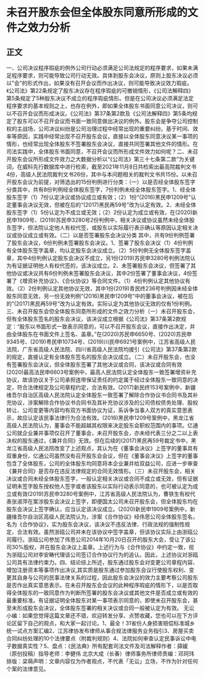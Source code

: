 # 未召开股东会但全体股东同意所形成的文件之效力分析
## 正文
一、公司决议程序瑕疵的例外公司行动必须满足公司法规定的程序要求，如果未满足程序要求，则可能导致公司行动无效。具体到股东会决议，原则上股东决议必须以"会"的形式作出，如果没有召开会议而作出决议，则可能导致决议效力瑕疵。《公司法》第22条规定了股东决议存在程序瑕疵的可撤销情形，《公司法解释四》第5条规定了5种股东决议不成立的程序瑕疵情形。但是在公司决议必须满足法定程序要求的基本规则之上，也存在例外，即如果全体股东书面同意公司决议，则可以不召开会议而形成决议。《公司法》第37条第2款及《公司法解释四》第5条均规定了股东可以不召开会议而书面一致同意做出决议的例外。股东会是争夺公司控制权的主战场，公司决议纠纷是公司治理过程中经常出现的重要纠纷。基于时间、效率等原因，实践中经常出现不召开股东会议，直接以全体股东同意决议某一事项的情形，也经常出现全体股东不签署股东会决议，直接共同签署其他文件的情形。在司法实践中，全体股东书面同意，不召开会议而所形成文件效力如何呢？二、未召开股东会议所形成文件效力之大数据分析以“《公司法》第三十七条第二款”为关键词，在威科先行数据库中进行检索，截至2021年11月8日共检索出最高院裁判文书4份，高级人民法院裁判文书26份，其中与本问题相关的裁判文书共15份。以未召开股东会议为前提，对筛选出的15份判例进行分类：（一）以是否经全体股东签字分类其中，共有8份判例经全体股东签字，7份判例未经全体股东签字。1、经全体股东签字（1）7份认定决议或协议成立或有效；（2）1份“(2016)黑民申1209号”认定董事会决议无效，但被在后的“(2017)黑民再59号”改为认定有效。2、未经全体股东签字（1）5份认定为不成立或无效；（2）2份认定为成立或有效，在(2020)新民申1909号、(2019)苏民申3280号2份判例中，相关决议或协议虽然未经全体股东签字，但法院认定他人有权代签，或股东以实际履行表示确认等原因认定相关决议或协议成立或有效。（二）以是否签署股东会决议分类    其中，共有9份判例签署了股东会决议，6份判例未签署股东会决议。1、签署了股东会决议（1）4份判例有全体股东签字盖章，均认定股东会决议成立。（2）5份判例无全体股东签字盖章，其中4份判例认定股东会决议不成立，另1份(2019)苏民申3280号判例法院认为有证据证明他人有权代签的，该决议成立。2、未签署股东会决议，但签署了其他协议或决议共有6份判例未签署股东会决议，其中2份签署了董事会决议，4份签署了《增资补充协议》、《合伙协议》等合同文件。（1）4份判例认定其他协议有效。（2）2份判例认定其他协议无效，其中1份(2019)青民终236号判例因未经全体股东同意无效，另一份无效判例“(2016)黑民申1209号”中的董事会决议，被在后的“(2017)黑民再59号”改为认定有效。实际认定为其他协议无效的仅有1份判例。三、未召开股东会但全体股东同意所形成的文件之效力分析（一）未召开股东会，但有全体股东签名的股东会决议，该决议成立根据《公司法》第37条第2款规定：“股东以书面形式一致表示同意的，可以不召开股东会议，直接作出决定，并由全体股东在书面文件上签名、盖章。”在(2020)苏民申6650号、(2020)苏民申9345号、(2019)粤民申10734号、(2019)川民申6921号案例中，江苏省高级人民法院、广东省高级人民法院、四川省高级人民法院均援引《公司法》第37条第2款的规定，直接认定有全体股东签名的股东会决议成立。（二）未召开股东会，也没有签署股东会决议，但全体股东签署了其他决议或合同，该决议或合同有效(2020)最高法民申6603号案例中，最高人民法院认定全体股东一致签署增资补充协议，故该协议关于公司承担连带保证责任的约定属于经过全体股东一致同意的决定，符合法律规定及公司章程约定，合法有效。(2017)新民终153号案例中，新疆维吾尔自治区高级人民法院认定全体股东一致签署了解除合作协议书合同书及其补充协议，涉案解除合作协议书合同书及其补充协议涉及的公司债权债务处理、股权转让、公司变更等内容均有双方书面协议为证，系诉争当事人双方的真实意思表示，故应认定该民事法律行为合法有效。(2016)黑民申1209号案例中，黑龙江省高级人民法院认为，董事会不能超越其权限来决定股东会职权范围内的事项。亿通公司就企业兼并事项仅召开了董事会，未召开股东会，亦未经代表三分之二以上表决权的股东通过，《兼并合同》无效。但在后续的(2017)黑民再59号裁定书中，黑龙江省高级人民法院改变了上述观点，其认为在《董事会决议》上签字的董事具有双重身份，亿通公司虽然没有召开股东会会议，但在《董事会决议》上签字的董事包含了全体股东，公司的全体股东均同意将本企业兼并给双益公司，应进一步审查《兼并合同》是否存在违反法律规定的合同无效情形。（三）未召开股东会，相关决议或合同未经全体股东签字，一般认定相关决议或合同不成立或无效，但有证据证明未签字股东授权他人签字或者该股东以实际行动表示同意的，也可被认定为成立或有效(2019)苏民申3280号案例中，江苏省高级人民法院认为，曹铁生有权代表张淑萍在案涉股东会决议上签字，即便国太公司未召开股东会，但全体股东均在股东会决议上签字确认，应当认定该决议成立。(2020)新民申1909号案例中，新疆维吾尔自治区高级人民法院认为，涉案《合作协议》经伟恩公司全体股东签名，名为《合作协议》，实为股东会决议，该决议不违反法律、行政法规的强制性规定，合法有效。虽然浙瓯公司并未在该协议中签字盖章，但该协议实际上由浙瓯公司履行。浙瓯公司参加了伟恩公司2014年10月20日召开的股东大会，受让了该公司30%股权，并在股东会决议上盖章。上述行为与《合作协议》中约定一致，视为浙瓯公司对李安畴代理该公司签订合作协议行为的追认。因此，上述协议对浙瓯公司具有法律约束力。四、结论综上所述，股东通过股东会对变更公司章程内容、增加注册资本等事项作出决议,其实质是股东通过参加股东会议行使股东权利、变更其自身与公司的民事法律关系的过程，因此股东会决议的效力主要考察公司股东是否作出真实意思表示。在未召开股东会会议的此种程序瑕疵的情形下，以是否取得全体股东的一致同意作为判断所签署的股东会决议或其他文件是否成立或有效的最重要标准。有证据证明全体股东对某一事项表示同意的，即使未召开股东会，甚至未形成股东会决议，全体股东签署的相关决议或合同一般被认定为有效。 无讼小编：如果您觉得这篇文章还不错，欢迎转发分享、点赞收藏，您也可以在下方评论区留下自己的观点，和大家一起讨论。1、最全！31省份人身损害赔偿标准城乡统一试点方案汇编2、江苏律协发布律师从事合规法律服务业务指引3、房屋买卖合同纠纷处理的10个法律要点（附裁判规则）4、法院如何审查认定民事诉讼中电子数据真实性？5、盘点：《民法典》所有配套司法文件及司法解释作者：薛媛（原创投稿）指导老师：李健伟 北京大成（长春）律师事务所律师责编：邓珂玮排版：梁萌声明：文章内容仅为作者观点，不代表「无讼」立场，不作为针对任何个案的法律意见。